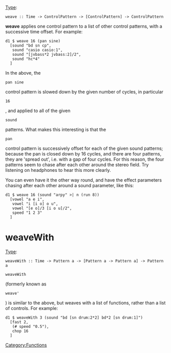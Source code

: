 {{DISPLAYTITLE:weave}} 
[[Type signature|Type]]: <source inline>weave :: Time -> ControlPattern -> [ControlPattern] -> ControlPattern</source>

'''weave''' applies one control pattern to a list of other control patterns, with a successive time offset. For example:

<source>
d1 $ weave 16 (pan sine)
  [sound "bd sn cp",
   sound "casio casio:1",
   sound "[jvbass*2 jvbass:2]/2",
   sound "hc*4"
  ]
</source>

In the above, the <source inline>pan sine</source> control pattern is slowed down by the given number of cycles, in particular <source inline>16</source>, and applied to all of the given <source inline>sound</source> patterns. What makes this interesting is that the <source inline>pan</source> control pattern is successively offset for each of the given sound patterns; because the pan is closed down by 16 cycles, and there are four patterns, they are 'spread out', i.e. with a gap of four cycles. For this reason, the four patterns seem to chase after each other around the stereo field. Try listening on headphones to hear this more clearly.

You can even have it the other way round, and have the effect parameters chasing after each other around a sound parameter, like this:

<source>
d1 $ weave 16 (sound "arpy" >| n (run 8))
  [vowel "a e i",
   vowel "i [i o] o u",
   vowel "[e o]/3 [i o u]/2",
   speed "1 2 3"
  ]
</source>

= weaveWith =
[[Type signature|Type]]: <source inline>weaveWith :: Time -> Pattern a -> [Pattern a -> Pattern a] -> Pattern a</source>

<source inline>weaveWith</source> (formerly known as <source inline>weave'</source>) is similar to the above, but weaves with a list of functions, rather than a list of controls. For example:

<source>
d1 $ weaveWith 3 (sound "bd [sn drum:2*2] bd*2 [sn drum:1]")
  [fast 2, 
   (# speed "0.5"),
   chop 16
  ]
</source>

[[Category:Functions]]